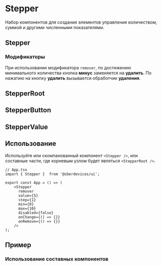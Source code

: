 



<Meta title="Controls/Stepper" decorators={[InSpacingDecorator]} />

# Stepper
Набор компонентов для создания элементов управления количеством, суммой и другими численными показателями.

<Canvas>
    <Story name="Default" story={stories.Default} />
</Canvas>

## Stepper
<Description of={Stepper} />
<Props of={Stepper} />

### Модификаторы
При использовании модификатора ``remover``, по достижению
минимального количества кнопка **минус** заменяется на **удалить**.
По нажатию на кнопку **удалить** вызывается обработчик **удаления**.

## StepperRoot
<Description of={StepperRoot} />

## StepperButton
<Description of={StepperButton} />
<Props of={StepperButton} />

## StepperValue
<Description of={StepperValue} />
<Props of={StepperValue} />

## Использование
Используйте или скомпанованный компонент ``<Stepper />``,
или составные части, где корневым узлом будет являться ``<StepperRoot />``.

```tsx
// App.tsx
import { Stepper }  from '@sberdevices/ui';

export const App = () => (
    <Stepper
      remover
      value={5}
      step={1}
      min={0}
      max={10}
      disabled={false}
      onChange={() => {}}
      onRemove={() => {}}
    />
);
```

## Пример

### Использование составных компонентов
<Canvas>
    <Story name="CustomAssembly" story={stories.CustomAssembly} />
</Canvas>
